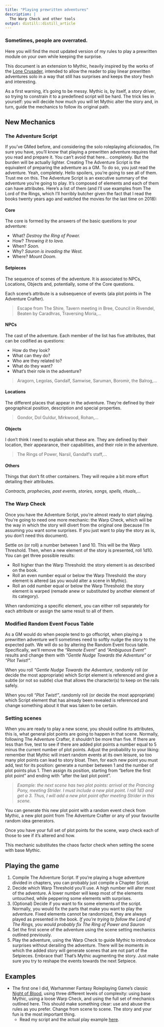 ```yaml
---
title: "Playing prewritten adventures"
description: |
  The Warp Check and other tools
output: distill::distill_article
---
```


### Sometimes, people are overrated.

Here you will find the most updated version of my rules to play a prewritten module on your own while keeping the surprise.

This document is an extension to Mythic, heavily inspired by the works of the [Lone Crusader](http://web.archive.org/web/20181011014058/http://thelonecrusader.com/), intended to allow the reader to play linear prewritten adventures solo in a way that still has surprises and keeps the story fresh and interesting.

As a first warning, it's going to be messy. Mythic is, by itself, a story driver, so trying to constrain it to a predefined script will be hard. The trick lies in yourself: you will decide how much you will let Mythic alter the story and, in turn, guide the mechanics to follow its original path.

## New Mechanics

### The Adventure Script

If you've GMed before, and considering the solo roleplaying aficionados, I'm sure you have, you'll know that playing a prewritten adventure requires that you read and prepare it. You can't avoid that here... completely. But the burden will be actually lighter. Creating The Adventure Script is the equivalent of preparing the adventure as a GM. To do so, you just read the adventure. Yeah, completely. Hello spoilers, you're going to see all of them. Trust me on this. The Adventure Script is an executive summary of the adventure you're going to play. It's composed of elements and each of them can have attributes. Here's a list of them (and I'll use examples from The Lord of the Rings, which I'll horribly butcher given the fact that I read the books twenty years ago and watched the movies for the last time on 2018):

#### Core

The core is formed by the answers of the basic questions to your adventure:

- What? *Destroy the Ring of Power.*
- How? *Throwing it to lava.*
- When? *Soon.*
- Why? *Sauron is invading the West.*
- Where? *Mount Doom.*

#### Setpieces

The sequence of scenes of the adventure. It is associated to NPCs, Locations, Objects and, potentially, some of the Core questions.

Each scene's attribute is a subsequence of events (ala plot points in The Adventure Crafter).

> Escape from The Shire, Tavern meeting in Bree, Council in Rivendel, Beaten by Caradhras, Traversing Moria,...

#### NPCs

The cast of the adventure. Each member of the list has five attributes, that can be codified as questions:

- How do they look?
- What can they do?
- Who are they related to?
- What do they want?
- What's their role in the adventure?

> Aragorn, Legolas, Gandalf, Samwise, Saruman, Boromir, the Balrog,...

#### Locations

The different places that appear in the adventure. They're defined by their geographical position, description and special properties.

> Gondor, Dol Guldur, Mirkwood, Rohan,...

#### Objects

I don't think I need to explain what these are. They are defined by their location, their appearance, their capabilities, and their role in the adventure.

> The Rings of Power, Narsil, Gandalf's staff,...

#### Others

Things that don't fit other containers. They will require a bit more effort detailing their attributes.

*Contracts, prophecies, past events, stories, songs, spells, rituals,...*


### The Warp Check

Once you have the Adventure Script, you're almost ready to start playing. You're going to need one more mechanic: the Warp Check, which will be the way in which the story will divert from the original one (because I'm assuming you want some surprises. If you just want to play the story as is, you don't need this document).

Settle on (or roll) a number between 1 and 10. This will be the Warp Threshold. Then, when a new element of the story is presented, roll 1d10. You can get three possible results:

- Roll higher than the Warp Threshold: the story element is as described on the book.
- Roll an even number equal or below the Warp Threshold: the story element is altered (as you would alter a scene in Mythic).
- Roll an odd number equal or below the Warp Threshold: the story element is warped (remade anew or substituted by another element of its category).

When randomizing a specific element, you can either roll separately for each attribute or assign the same result to all of them.

### Modified Random Event Focus Table

As a GM would do when people tend to go offscript, when playing a prewritten adventure we'll sometimes need to softly nudge the story to the expected path. We will do so by altering the Random Event focus table. Specifically, we'll remove the *"Remote Event"* and *"Ambiguous Event"* results and change them with *"Gentle Nudge Towards the Adventure"* or *"Plot Twist!"*.

When you roll *"Gentle Nudge Towards the Adventure*, randomly roll (or decide the most appropriate) which Script element is referenced and give a subtle (or not so subtle) clue that allows the character(s) to keep on the rails safely.

When you roll *"Plot Twist!"*, randomly roll (or decide the most appropriate) which Script element that has already been revealed is referenced and change something about it that was taken to be certain.

### Setting scenes

When you are ready to play a new scene, you should outline its attributes, this is, what general plot points are going to happen in that scene. Normally, following The Adventure Crafter, it shouldn't be more than five. If there are less than five, test to see if there are added plot points a number equal to 5 minus the current number of plot points. Adjust the probability to your liking: remember that Mythic will insert random events at its own leisure, so too many plot points can lead to story bloat. Then, for each new point you must add, test for its position: generate a number between 1 and the number of plot points plus 1. Then assign its position, starting from "before the first plot point" and ending with "after the last plot point".

> *Example: the next scene has two plot points: arrival at the Prancing Pony, meeting Strider. I must include a new plot point. I roll 1d3 and get a 3. Thus, I will add a new plot point after meeting Strider in this scene.*

You can generate this new plot point with a random event check from Mythic, a new plot point from The Adventure Crafter or any of your favourite random idea generators.

Once you have your full set of plot points for the scene, warp check each of those to see if it's altered and how.

This mechanic substitutes the chaos factor check when setting the scene with base Mythic.

## Playing the game

1. Compile The Adventure Script. If you're playing a huge adventure divided in chapters, you can probably just compile a Chapter Script.
2. Decide which Warp Threshold you'll use. A high number will alter most of the adventure. A lower number will keep most of the elements untouched, while peppering some elements with surprises.
2. (Optional) Decide if you want to fix some elements of the script. Normally, you would fix the parts that make you want to play the adventure. Fixed elements cannot be randomized, they are always played as presented in the book. *If you're trying to follow the Lord of The Rings, you would probably fix The Ring of Power and Sauron*
3. Set the first scene of the adventure using the scene setting mechanics outlined previously.
4. Play the adventure, using the Warp Check to guide Mythic to introduce surprises without derailing the adventure. There will be moments in which the added story will generate scenes that are not part of the Setpieces. Embrace that! That's Mythic augmenting the story. Just make sure you try to reshape the events towards the next Setpiece.

## Examples

- The first one I did, Warhammer Fantasy Roleplaying Game's classic [Night of Blood](https://www.drivethrurpg.com/product/259967/WFRP-Old-World-Adventures--Night-of-Blood?affiliate_id=909715), using three different levels of complexity: using base Mythic, using a loose Warp Check, and using the full set of mechanics outlined here. This should make something clear: use and abuse the rules as you prefer. Change from scene to scene. The story and your fun is the most important thing.
    + Read my script and the actual play example [here](night_of_blood.html).




